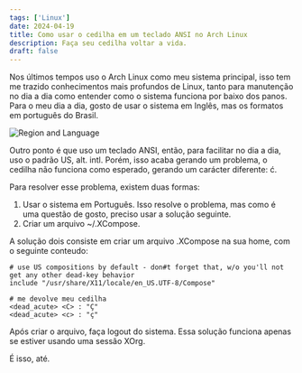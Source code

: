 ```yaml
---
tags: ['Linux']
date: 2024-04-19
title: Como usar o cedilha em um teclado ANSI no Arch Linux
description: Faça seu cedilha voltar a vida.
draft: false
---
```


Nos últimos tempos uso o Arch Linux como meu sistema principal, isso tem me trazido conhecimentos mais profundos de Linux, tanto para manutenção no dia a dia como entender como o sistema funciona por baixo dos panos. Para o meu dia a dia, gosto de usar o sistema em Inglês, mas os formatos em português do Brasil.

![Region and Language](/static/images/posts/01/region-and-language.png)

Outro ponto é que uso um teclado ANSI, então, para facilitar no dia a dia, uso o padrão US, alt. intl. Porém, isso acaba gerando um problema, o cedilha não funciona como esperado, gerando um carácter diferente: ć.

Para resolver esse problema, existem duas formas:

1. Usar o sistema em Português. Isso resolve o problema, mas como é uma questão de gosto, preciso usar a solução seguinte.
2. Criar um arquivo ~/.XCompose.

A solução dois consiste em criar um arquivo .XCompose na sua home, com o seguinte conteudo:

```
# use US compositions by default - don#t forget that, w/o you'll not get any other dead-key behavior
include "/usr/share/X11/locale/en_US.UTF-8/Compose"

# me devolve meu cedilha
<dead_acute> <C> : "Ç"
<dead_acute> <c> : "ç"
```

Após criar o arquivo, faça logout do sistema. Essa solução funciona apenas se estiver usando uma sessão XOrg.

É isso, até.


